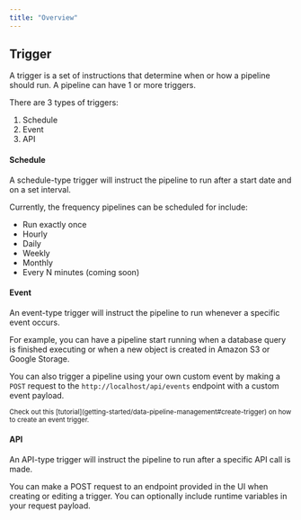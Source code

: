 ```yaml
---
title: "Overview"
---
```


## Trigger

A trigger is a set of instructions that determine when or how a pipeline should
run. A pipeline can have 1 or more triggers.

There are 3 types of triggers:

1. Schedule
2. Event
3. API

#### Schedule

A schedule-type trigger will instruct the pipeline to run after a start date and
on a set interval.

Currently, the frequency pipelines can be scheduled for include:

- Run exactly once
- Hourly
- Daily
- Weekly
- Monthly
- Every N minutes (coming soon)

#### Event

An event-type trigger will instruct the pipeline to run whenever a specific
event occurs.

For example, you can have a pipeline start running when a database query is
finished executing or when a new object is created in Amazon S3 or Google
Storage.

You can also trigger a pipeline using your own custom event by making a `POST`
request to the `http://localhost/api/events` endpoint with a custom event
payload.

<sub>
  Check out this
  [tutorial](getting-started/data-pipeline-management#create-trigger) on how to
  create an event trigger.
</sub>

#### API

An API-type trigger will instruct the pipeline to run after a specific API call
is made.

You can make a POST request to an endpoint provided in the UI when creating or
editing a trigger. You can optionally include runtime variables in your request
payload.
